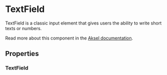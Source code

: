 

<Meta of={TextField} />

# TextField

TextField is a classic input element that gives users the ability to write short texts or numbers.

Read more about this component in the [Aksel documentation](https://aksel.nav.no/komponenter/core/textfield).

<Primary />

## Properties

### TextField

<Controls />

<Stories includePrimary={false} />
